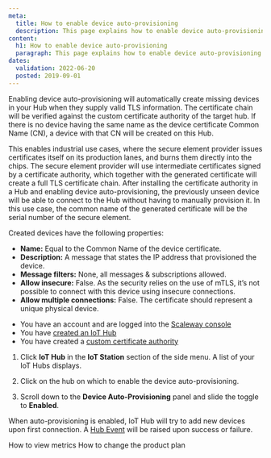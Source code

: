```yaml
---
meta:
  title: How to enable device auto-provisioning
  description: This page explains how to enable device auto-provisioning
content:
  h1: How to enable device auto-provisioning
  paragraph: This page explains how to enable device auto-provisioning
dates:
  validation: 2022-06-20
  posted: 2019-09-01
---
```


Enabling device auto-provisioning will automatically create missing devices in your Hub when they supply valid TLS information. The certificate chain will be verified against the custom certificate authority of the target hub. If there is no device having the same name as the device certificate Common Name (CN), a device with that CN will be created on this Hub.

This enables industrial use cases, where the secure element provider issues certificates itself on its production lanes, and burns them directly into the chips. The secure element provider will use intermediate certificates signed by a certificate authority, which together with the generated certificate will create a full TLS certificate chain. After installing the certificate authority in a Hub and enabling device auto-provisioning, the previously unseen device will be able to connect to the Hub without having to manually provision it. In this use case, the common name of the generated certificate will be the serial number of the secure element.

Created devices have the following properties:

  - **Name:** Equal to the Common Name of the device certificate.
  - **Description:** A message that states the IP address that provisioned the device.
  - **Message filters:** None, all messages & subscriptions allowed.
  - **Allow insecure:** False. As the security relies on the use of mTLS, it’s not possible to connect with this device using insecure connections.
  - **Allow multiple connections:** False. The certificate should represent a unique physical device.

<Message type="requirement">

- You have an account and are logged into the [Scaleway console](https://console.scaleway.com)
- You have [created an IoT Hub](/iot/iot-hub/how-to/create-hub)
- You have created a [custom certificate authority](/iot/iot-hub/how-to/provide-own-certificate-authority)

</Message>

1. Click **IoT Hub** in the **IoT Station** section of the side menu. A list of your IoT Hubs displays.

2. Click on the hub on which to enable the device auto-provisioning.

3. Scroll down to the **Device Auto-Provisioning** panel and slide the <Icon name="toggle" /> toggle to **Enabled**. 

When auto-provisioning is enabled, IoT Hub will try to add new devices upon first connection. A [Hub Event](/iot/iot-hub/concepts/#events) will be raised upon success or failure.

<Navigation title="See Also">
  <PreviousButton to="/iot/iot-hub/how-to/view-metrics/">How to view metrics</PreviousButton>
  <NextButton to="/iot/iot-hub/how-to/change-plan/">How to change the product plan</NextButton>
</Navigation>
